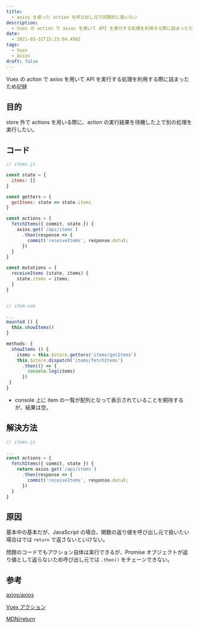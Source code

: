 ```yaml
---
title:
  - axios を使った action を呼び出し元で同期的に扱いたい
description:
  - Vuex の action で axios を用いて API を実行する処理を利用する際に詰まったため記録
date:
  - 2021-03-31T15:23:04.456Z
tags:
  - Vuex
  - Axios
draft: false
---
```


Vuex の action で axios を用いて API を実行する処理を利用する際に詰まったため記録

## 目的

store 外で actions を用いる際に、action の実行結果を待機した上で別の処理を実行したい。

## コード

```javascript
// items.js

const state = {
  items: []
}

const getters = {
  getItems: state => state.items
}

const actions = {
  fetchItems({ commit, state }) {
    axios.get(`/api/items`)
      .then(response => {
        commit('receiveItems', response.data);
      })
  }
}

const mutations = {
  receiveItems (state, items) {
    state.items = items;
  }
}


// item.vue

...
mounted () {
  this.showItems()
}

methods: {
  showItems () {
    items = this.$store.getters('items/getItems')
    this.$store.dispatch('items/fetchItems')
      .then(() => {
        console.log(items)
      })
 }
}
```

- console 上に item の一覧が配列となって表示されていることを期待するが、結果は空。

## 解決方法

```javascript
// items.js

...
const actions = {
  fetchItems({ commit, state }) {
    return axios.get(`/api/items`)
      .then(response => {
        commit('receiveItems', response.data);
      })
  }
}
```

## 原因

基本中の基本だが、JavaScript の場合、関数の返り値を呼び出し元で扱いたい場合はでは `return` で返さないといけない。

問題のコードでもアクション自体は実行できるが、Promise オブジェクトが返り値として返らないため呼び出し元では `.then()` をチェーンできない。

## 参考

[axios/axios](https://github.com/axios/axios)

[Vuex アクション](https://vuex.vuejs.org/ja/guide/actions.html)

[MDN/return](https://developer.mozilla.org/ja/docs/Web/JavaScript/Reference/Statements/return)
